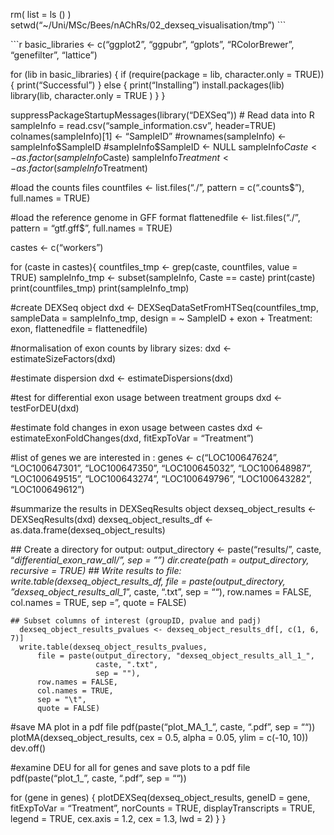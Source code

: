 rm( list = ls () )
setwd("~/Uni/MSc/Bees/nAChRs/02_dexseq_visualisation/tmp")
```

```r
basic_libraries <- c("ggplot2", "ggpubr", "gplots", "RColorBrewer", "genefilter", "lattice")

for (lib in basic_libraries) {
  if (require(package = lib, character.only = TRUE)) {
    print("Successful")
  } else {
    print("Installing")
    install.packages(lib)
    library(lib, character.only = TRUE )
  }
}

suppressPackageStartupMessages(library("DEXSeq"))
# Read data into R 
sampleInfo = read.csv("sample_information.csv", header=TRUE)
colnames(sampleInfo)[1] <- "SampleID"
#rownames(sampleInfo) <- sampleInfo$SampleID
#sampleInfo$SampleID <- NULL
sampleInfo$Caste <- as.factor(sampleInfo$Caste)
sampleInfo$Treatment <- as.factor(sampleInfo$Treatment)


#load the counts files
countfiles <- list.files("./",
                         pattern = c(".counts$"),
                         full.names = TRUE)

#load the reference genome in GFF format
flattenedfile <- list.files("./", pattern = "gtf.gff$", full.names = TRUE)

castes <- c("workers")

for (caste in castes){
  countfiles_tmp <- grep(caste, countfiles, value = TRUE)
  sampleInfo_tmp <- subset(sampleInfo, Caste == caste)
  print(caste)
  print(countfiles_tmp)
  print(sampleInfo_tmp)
  
  #create DEXSeq object
  dxd <- DEXSeqDataSetFromHTSeq(countfiles_tmp, sampleData = sampleInfo_tmp,
                              design = ~ SampleID + exon + Treatment: exon, 
                              flattenedfile = flattenedfile)
    
  #normalisation of exon counts by library sizes:
  dxd <- estimateSizeFactors(dxd)
  
  #estimate dispersion
  dxd <- estimateDispersions(dxd)
  
  #test for differential exon usage between treatment groups
  dxd <- testForDEU(dxd)
  
  #estimate fold changes in exon usage between castes
  dxd <- estimateExonFoldChanges(dxd, fitExpToVar = "Treatment")
  
  #list of genes we are interested in :
  genes <- c("LOC100647624", "LOC100647301",  "LOC100647350", "LOC100645032", "LOC100648987", "LOC100649515", "LOC100643274", "LOC100649796", "LOC100643282", "LOC100649612")
  
  #summarize the results in DEXSeqResults object
  dexseq_object_results <- DEXSeqResults(dxd)
  dexseq_object_results_df <- as.data.frame(dexseq_object_results)
  
  ## Create a directory for output:
  output_directory <-  paste("results/", caste,
                             "_differential_exon_raw_all/", sep = "")
  dir.create(path = output_directory,
             recursive = TRUE)
  ## Write results to file:
  write.table(dexseq_object_results_df,
      file = paste(output_directory, "dexseq_object_results_all_1_",
                   caste, ".txt",
                   sep = ""),
      row.names = FALSE,
      col.names = TRUE,
      sep = "\t",
      quote = FALSE)
      
    ## Subset columns of interest (groupID, pvalue and padj)
      dexseq_object_results_pvalues <- dexseq_object_results_df[, c(1, 6, 7)]
      write.table(dexseq_object_results_pvalues,
          file = paste(output_directory, "dexseq_object_results_all_1_",
                       caste, ".txt",
                       sep = ""),
          row.names = FALSE,
          col.names = TRUE,
          sep = "\t",
          quote = FALSE)
    
  #save MA plot in a pdf file
  pdf(paste("plot_MA_1_", caste, ".pdf", sep = ""))
  plotMA(dexseq_object_results,
           cex = 0.5,
           alpha = 0.05,
           ylim = c(-10, 10))
  dev.off()
    
  #examine DEU for all for genes and save plots to a pdf file
  pdf(paste("plot_1_", caste, ".pdf", sep = ""))
  
  
  for (gene in genes) {
    plotDEXSeq(dexseq_object_results, geneID = gene, fitExpToVar = "Treatment",
               norCounts = TRUE, displayTranscripts = TRUE, legend = TRUE, 
               cex.axis = 1.2, cex = 1.3, lwd = 2)
  }
}
